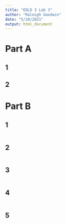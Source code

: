 ```yaml
---
title: "EDLD 3 Lab 3"
author: "Raleigh Goodwin"
date: "5/10/2021"
output: html_document
---
```


# Part A

## 1

## 2

# Part B

## 1

```r

```

## 2

```r

```

## 3

```r

```

## 4

```r

```

## 5

```r

```

